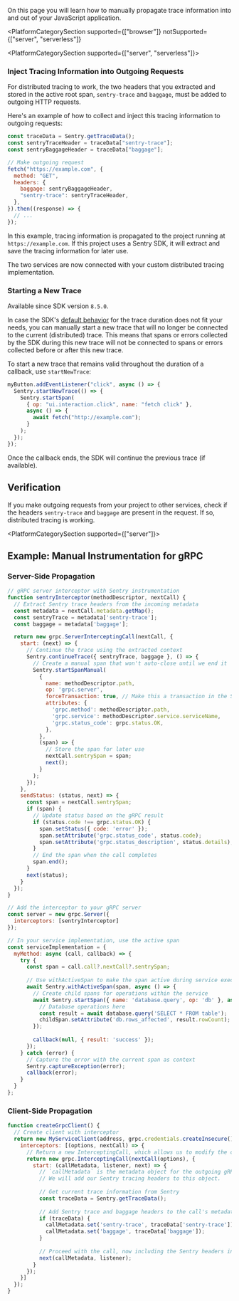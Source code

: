 On this page you will learn how to manually propagate trace information into and out of your JavaScript application.

<PlatformCategorySection
  supported={["browser"]}
  notSupported={["server", "serverless"]}
>
  <PlatformContent includePath="distributed-tracing/custom-instrumentation/browser" />
</PlatformCategorySection>

<PlatformCategorySection supported={["server", "serverless"]}>
  <PlatformContent includePath="distributed-tracing/custom-instrumentation/server" />
</PlatformCategorySection>

### Inject Tracing Information into Outgoing Requests

For distributed tracing to work, the two headers that you extracted and stored in the active root span, `sentry-trace` and `baggage`, must be added to outgoing HTTP requests.

Here's an example of how to collect and inject this tracing information to outgoing requests:

```javascript
const traceData = Sentry.getTraceData();
const sentryTraceHeader = traceData["sentry-trace"];
const sentryBaggageHeader = traceData["baggage"];

// Make outgoing request
fetch("https://example.com", {
  method: "GET",
  headers: {
    baggage: sentryBaggageHeader,
    "sentry-trace": sentryTraceHeader,
  },
}).then((response) => {
  // ...
});
```

In this example, tracing information is propagated to the project running at `https://example.com`. If this project uses a Sentry SDK, it will extract and save the tracing information for later use.

The two services are now connected with your custom distributed tracing implementation.

### Starting a New Trace

Available since SDK version `8.5.0`.

In case the SDK's [default behavior](../#trace-duration) for the trace duration does not fit your needs, you can manually start a new trace that will no longer be connected to the current (distributed) trace.
This means that spans or errors collected by the SDK during this new trace will not be connected to spans or errors collected before or after this new trace.

To start a new trace that remains valid throughout the duration of a callback, use `startNewTrace`:

```javascript {2-9}
myButton.addEventListener("click", async () => {
  Sentry.startNewTrace(() => {
    Sentry.startSpan(
      { op: "ui.interaction.click", name: "fetch click" },
      async () => {
        await fetch("http://example.com");
      }
    );
  });
});
```

Once the callback ends, the SDK will continue the previous trace (if available).

## Verification

If you make outgoing requests from your project to other services, check if the headers `sentry-trace` and `baggage` are present in the request. If so, distributed tracing is working.

<PlatformCategorySection supported={["server"]}>
## Example: Manual Instrumentation for gRPC

### Server-Side Propagation

```javascript
// gRPC server interceptor with Sentry instrumentation
function sentryInterceptor(methodDescriptor, nextCall) {
  // Extract Sentry trace headers from the incoming metadata
  const metadata = nextCall.metadata.getMap();
  const sentryTrace = metadata['sentry-trace'];
  const baggage = metadata['baggage'];

  return new grpc.ServerInterceptingCall(nextCall, {
    start: (next) => {
      // Continue the trace using the extracted context
      Sentry.continueTrace({ sentryTrace, baggage }, () => {
        // Create a manual span that won't auto-close until we end it
        Sentry.startSpanManual(
          {
            name: methodDescriptor.path,
            op: 'grpc.server',
            forceTransaction: true, // Make this a transaction in the Sentry UI
            attributes: {
              'grpc.method': methodDescriptor.path,
              'grpc.service': methodDescriptor.service.serviceName,
              'grpc.status_code': grpc.status.OK,
            },
          },
          (span) => {
            // Store the span for later use
            nextCall.sentrySpan = span;
            next();
          }
        );
      });
    },
    sendStatus: (status, next) => {
      const span = nextCall.sentrySpan;
      if (span) {
        // Update status based on the gRPC result
        if (status.code !== grpc.status.OK) {
          span.setStatus({ code: 'error' });
          span.setAttribute('grpc.status_code', status.code);
          span.setAttribute('grpc.status_description', status.details);
        }
        // End the span when the call completes
        span.end();
      }
      next(status);
    }
  });
}

// Add the interceptor to your gRPC server
const server = new grpc.Server({
  interceptors: [sentryInterceptor]
});

// In your service implementation, use the active span
const serviceImplementation = {
  myMethod: async (call, callback) => {
    try {
      const span = call.call?.nextCall?.sentrySpan;
      
      // Use withActiveSpan to make the span active during service execution
      await Sentry.withActiveSpan(span, async () => {
        // Create child spans for operations within the service
        await Sentry.startSpan({ name: 'database.query', op: 'db' }, async (childSpan) => {
          // Database operations here
          const result = await database.query('SELECT * FROM table');
          childSpan.setAttribute('db.rows_affected', result.rowCount);
        });
        
        callback(null, { result: 'success' });
      });
    } catch (error) {
      // Capture the error with the current span as context
      Sentry.captureException(error);
      callback(error);
    }
  }
};
```

### Client-Side Propagation

```javascript
function createGrpcClient() {
  // Create client with interceptor
  return new MyServiceClient(address, grpc.credentials.createInsecure(), {
    interceptors: [(options, nextCall) => {
      // Return a new InterceptingCall, which allows us to modify the call's metadata
      return new grpc.InterceptingCall(nextCall(options), {
        start: (callMetadata, listener, next) => {
          // `callMetadata` is the metadata object for the outgoing gRPC call.
          // We will add our Sentry tracing headers to this object.
          
          // Get current trace information from Sentry
          const traceData = Sentry.getTraceData();
          
          // Add Sentry trace and baggage headers to the call's metadata
          if (traceData) {
            callMetadata.set('sentry-trace', traceData['sentry-trace']);
            callMetadata.set('baggage', traceData['baggage']);
          }
          
          // Proceed with the call, now including the Sentry headers in its metadata
          next(callMetadata, listener);
        }
      });
    }]
  });
}
```
</PlatformCategorySection>
